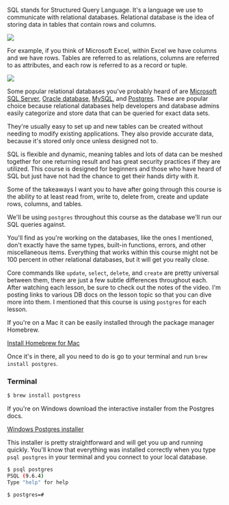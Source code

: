 <link href="style.css" rel="stylesheet"></link>



SQL stands for Structured Query Language. It's a language we use to communicate with relational databases. Relational database is the idea of storing data in tables that contain rows and columns.

![](introsql.svg)

For example, if you think of Microsoft Excel, within Excel we have columns and we have rows. Tables are referred to as relations, columns are referred to as attributes, and each row is referred to as a record or tuple.

![](RelationTable.svg)

Some popular relational databases you've probably heard of are [Microsoft SQL Server](#), [Oracle database](), [MySQL](), and [Postgres](). These are popular choice because relational databases help developers and database admins easily categorize and store data that can be queried for exact data sets.

They're usually easy to set up and new tables can be created without needing to modify existing applications. They also provide accurate data, because it's stored only once unless designed not to.

SQL is flexible and dynamic, meaning tables and lots of data can be meshed together for one returning result and has great security practices if they are utilized. This course is designed for beginners and those who have heard of SQL but just have not had the chance to get their hands dirty with it.

Some of the takeaways I want you to have after going through this course is the ability to at least read from, write to, delete from, create and update rows, columns, and tables.

We'll be using `postgres` throughout this course as the database we'll run our SQL queries against. 


<Link url="http://google.com" urlname="Read the PostgreSQL Docs" />


You'll find as you're working on the databases, like the ones I mentioned, don't exactly have the same types, built-in functions, errors, and other miscellaneous items. Everything that works within this course might not be 100 percent in other relational databases, but it will get you really close.

Core commands like `update`, `select`, `delete`, and `create` are pretty universal between them, there are just a few subtle differences throughout each. After watching each lesson, be sure to check out the notes of the video. I'm posting links to various DB docs on the lesson topic so that you can dive more into them. I mentioned that this course is using `postgres` for each lesson.

If you're on a Mac it can be easily installed through the package manager Homebrew. 

[Install Homebrew for Mac](https://brew.sh/)

Once it's in there, all you need to do is go to your terminal and run `brew install postgres`. 

### Terminal
```bash
$ brew install postgress
```

If you're on Windows download the interactive installer from the Postgres docs.

[Windows Postgres installer](https://www.postgresql.org/download/windows/)

This installer is pretty straightforward and will get you up and running quickly. You'll know that everything was installed correctly when you type `psql postgres` in your terminal and you connect to your local database.

```bash
$ psql postgres
PSQL (9.6.4)
Type "help" for help 

$ postgres=#
```